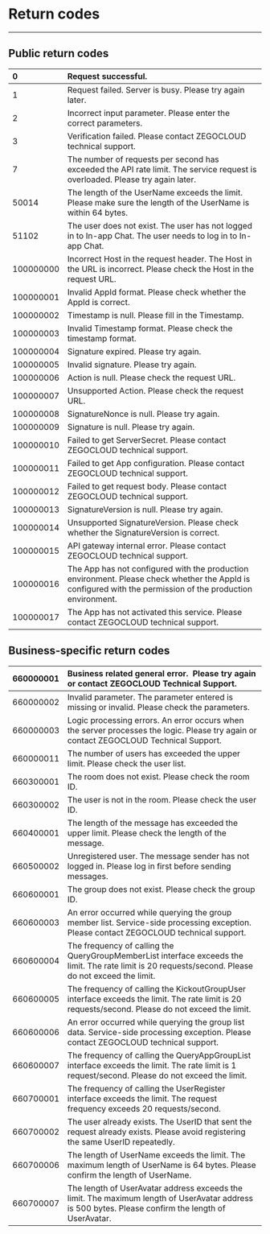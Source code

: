 # Return codes

- - -

## Public return codes

| 0 | Request successful. |
| :-- | :-- | 
| 1 | Request failed. Server is busy. Please try again later. |
| 2 | Incorrect input parameter. Please enter the correct parameters. |
| 3 | Verification failed. Please contact ZEGOCLOUD technical support. |
| 7 | The number of requests per second has exceeded the API rate limit. The service request is overloaded. Please try again later. |
| 50014 | The length of the UserName exceeds the limit.  Please make sure the length of the UserName is within 64 bytes. |
| 51102 | The user does not exist. The user has not logged in to In-app Chat. The user needs to log in to In-app Chat. |
| 100000000 | Incorrect Host in the request header. The Host in the URL is incorrect. Please check the Host in the request URL. |
| 100000001 | Invalid AppId format. Please check whether the AppId is correct. |
| 100000002 | Timestamp is null. Please fill in the Timestamp. |
| 100000003 | Invalid Timestamp format. Please check the timestamp format. |
| 100000004 | Signature expired. Please try again. |
| 100000005 | Invalid signature. Please try again. |
| 100000006 | Action is null. Please check the request URL. |
| 100000007 | Unsupported Action. Please check the request URL. |
| 100000008 | SignatureNonce is null. Please try again. |
| 100000009 | Signature is null. Please try again. |
| 100000010 | Failed to get ServerSecret. Please contact ZEGOCLOUD technical support. |
| 100000011 | Failed to get App configuration. Please contact ZEGOCLOUD technical support. |
| 100000012 | Failed to get request body. Please contact ZEGOCLOUD technical support. |
| 100000013 | SignatureVersion is null. Please try again. |
| 100000014 | Unsupported SignatureVersion. Please check whether the SignatureVersion is correct. |
| 100000015 | API gateway internal error. Please contact ZEGOCLOUD technical support. |
| 100000016 | The App has not configured with the production environment. Please check whether the AppId is configured with the permission of the production environment. |
| 100000017 | The App has not activated this service. Please contact ZEGOCLOUD technical support. |


## Business-specific return codes

| 660000001 | Business related general error.&nbsp; Please try again or contact ZEGOCLOUD Technical Support. |
| :-- | :-- | 
| 660000002 | Invalid parameter. The parameter entered is missing or invalid. Please check the parameters. |
| 660000003 | Logic processing errors. An error occurs when the server processes the logic. Please try again or contact ZEGOCLOUD Technical Support. |
| 660000011 | The number of users has exceeded the upper limit. Please check the user list. |
| 660300001 | The room does not exist. Please check the room ID. |
| 660300002 | The user is not in the room. Please check the user ID. |
| 660400001 | The length of the message has exceeded the upper limit. Please check the length of the message. |
| 660500002 | Unregistered user. The message sender has not logged in. Please log in first before sending messages. |
| 660600001 | The group does not exist. Please check the group ID.&nbsp; |
| 660600003 | An error occurred while querying the group member list. Service-side processing exception. Please contact ZEGOCLOUD technical support. |
| 660600004 | The frequency of calling the QueryGroupMemberList interface exceeds the limit. The rate limit is 20 requests/second. Please do not exceed the limit. |
| 660600005 | The frequency of calling the KickoutGroupUser interface exceeds the limit. The rate limit is 20 requests/second. Please do not exceed the limit. |
| 660600006 | An error occurred while querying the group list data. Service-side processing exception. Please contact ZEGOCLOUD technical support. |
| 660600007 | The frequency of calling the QueryAppGroupList interface exceeds the limit. The rate limit is 1 request/second. Please do not exceed the limit. |
| 660700001 | The frequency of calling the UserRegister interface exceeds the limit. The request frequency exceeds 20 requests/second. |
| 660700002 | The user already exists. The UserID that sent the request already exists. Please avoid registering the same UserID repeatedly. |
| 660700006 | The length of UserName exceeds the limit. The maximum length of UserName is 64 bytes. Please confirm the length of UserName. |
| 660700007 | The length of UserAvatar address exceeds the limit. The maximum length of UserAvatar address is 500 bytes. Please confirm the length of UserAvatar. |
